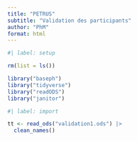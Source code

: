 ```yaml
---
title: "PETRUS"
subtitle: "Validation des participants"
author: "PhM"
format: html
---
```



```r
#| label: setup

rm(list = ls())

library("baseph")
library("tidyverse")
library("readODS")
library("janitor")

```

```r
#| label: import

tt <- read_ods("validation1.ods") |> 
  clean_names()
```

